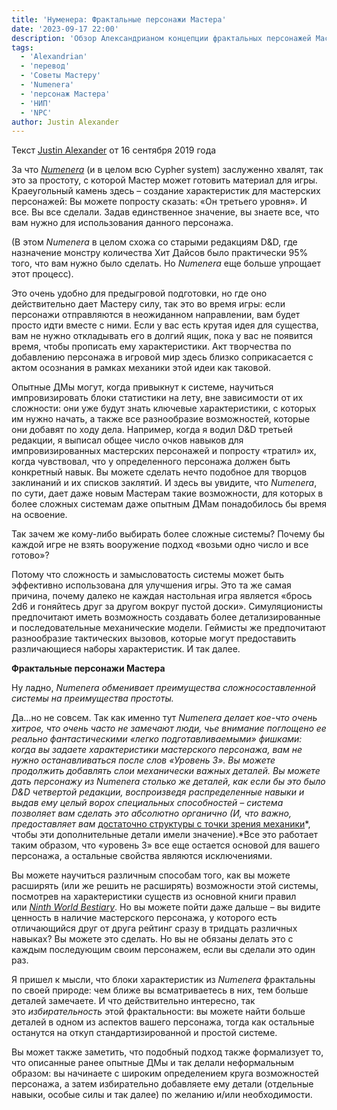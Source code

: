 ```yaml
---
title: 'Нуменера: Фрактальные персонажи Мастера'
date: '2023-09-17 22:00'
description: 'Обзор Александрианом концепции фрактальных персонажей Мастера из системы Нуменера #alexandrian #npc #numenera #translate #gmtips #gmadvice'
tags:
  - 'Alexandrian'
  - 'перевод'
  - 'Советы Мастеру'
  - 'Numenera'
  - 'персонаж Мастера'
  - 'НИП'
  - 'NPC'
author: Justin Alexander
---
```


Текст [Justin Alexander](https://vk.com/away.php?to=https://thealexandrian.net/about&cc_key=) от 16 сентября 2019 года

За что *[Numenera](https://vk.com/away.php?to=http%3A%2F%2Fwww.drivethrurpg.com%2Fproduct%2F240654%2FNumenera-Discovery%3Faffiliate_id%3D81207)* [](https://vk.com/away.php?to=http%3A%2F%2Fwww.drivethrurpg.com%2Fproduct%2F240654%2FNumenera-Discovery%3Faffiliate_id%3D81207)(и в целом всю Cypher system) заслуженно хвалят, так это за простоту, с которой Мастер может готовить материал для игры. Краеугольный камень здесь – создание характеристик для мастерских персонажей: Вы можете попросту сказать: «Он третьего уровня». И все. Вы все сделали. Задав единственное значение, вы знаете все, что вам нужно для использования данного персонажа.

(В этом *Numenera* в целом схожа со старыми редакциям D&D, где назначение монстру количества Хит Дайсов было практически 95% того, что вам нужно было сделать. Но *Numenera* еще больше упрощает этот процесс).

Это очень удобно для предыгровой подготовки, но где оно действительно дает Мастеру силу, так это во время игры: если персонажи отправляются в неожиданном направлении, вам будет просто идти вместе с ними. Если у вас есть крутая идея для существа, вам не нужно откладывать его в долгий ящик, пока у вас не появится время, чтобы прописать ему характеристики. Акт творчества по добавлению персонажа в игровой мир здесь близко соприкасается с актом осознания в рамках механики этой идеи как таковой.

Опытные ДМы могут, когда привыкнут к системе, научиться импровизировать блоки статистики на лету, вне зависимости от их сложности: они уже будут знать ключевые характеристики, с которых им нужно начать, а также все разнообразие возможностей, которые они добавят по ходу дела. Например, когда я водил D&D третьей редакции, я выписал общее число очков навыков для импровизированных мастерских персонажей и попросту «тратил» их, когда чувствовал, что у определенного персонажа должен быть конкретный навык. Вы можете сделать нечто подобное для творцов заклинаний и их списков заклятий. И здесь вы увидите, что *Numenera*, по сути, дает даже новым Мастерам такие возможности, для которых в более сложных системам даже опытным ДМам понадобилось бы время на освоение.

Так зачем же кому-либо выбирать более сложные системы? Почему бы каждой игре не взять вооружение подход «возьми одно число и все готово»?

Потому что сложность и замысловатость системы может быть эффективно использована для улучшения игры. Это та же самая причина, почему далеко не каждая настольная игра является «брось 2d6 и гоняйтесь друг за другом вокруг пустой доски». Симуляционисты предпочитают иметь возможность создавать более детализированные и последовательные механические модели. Геймисты же предпочитают разнообразие тактических вызовов, которые могут предоставить различающиеся наборы характеристик. И так далее.

**Фрактальные персонажи Мастера**

Ну ладно, *Numenera обменивает преимущества сложносоставленной системы на преимущества простоты.*

Да…но не совсем. Так как именно тут *Numenera делает кое-что очень хитрое, что очень часто не замечают люди, чье внимание поглощено ее реально фантастическими «легко подготавливаемыми» фишками: когда вы задаете характеристики мастерского персонажа, вам не нужно останавливаться после слов «Уровень 3». Вы можете продолжить добавлять слои механически важных деталей. Вы можете дать персонажу из Numenera столько же деталей, как если бы это было D&D четвертой редакции, воспроизведя распределенные навыки и выдав ему целый ворох специальных способностей – система позволяет вам сделать это абсолютно органично (И, что важно, предоставляет вам* [достаточно структуры с точки зрения механики](https://vk.com/away.php?to=https%3A%2F%2Fthealexandrian.net%2Fwordpress%2F35363%2Froleplaying-games%2Fnumenera-calibrating-your-expectations)*, чтобы эти дополнительные детали имели значение).*Все это работает таким образом, что «уровень 3» все еще остается основой для вашего персонажа, а остальные свойства являются исключениями.

Вы можете научиться различным способам того, как вы можете расширять (или же решить не расширять) возможности этой системы, посмотрев на характеристики существ из основной книги правил или *[Ninth World Bestiary](https://vk.com/away.php?to=https%3A%2F%2Fwww.drivethrurpg.com%2Fproduct%2F124816%2FThe-Ninth-World-Bestiary%3Faffiliate_id%3D81207)*. Но вы можете пойти даже дальше – вы видите ценность в наличие мастерского персонажа, у которого есть отличающийся друг от друга рейтинг сразу в тридцать различных навыках? Вы можете это сделать. Но вы не обязаны делать это с каждым последующим своим персонажем, если вы сделали это один раз.

Я пришел к мысли, что блоки характеристик из *Numenera* фрактальны по своей природе: чем ближе вы всматриваетесь в них, тем больше деталей замечаете. И что действительно интересно, так это *избирательность* этой фрактальности: вы можете найти больше деталей в одном из аспектов вашего персонажа, тогда как остальные останутся на откуп стандартизированной и простой системе.

Вы может также заметить, что подобный подход также формализует то, что описанные ранее опытные ДМы и так делали неформальным образом: вы начинаете с широким определением круга возможностей персонажа, а затем избирательно добавляете ему детали (отдельные навыки, особые силы и так далее) по желанию и/или необходимости.
